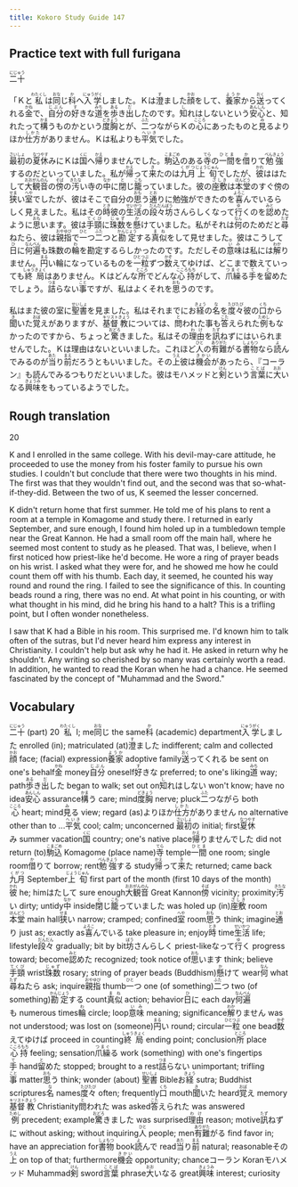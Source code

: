 ```yaml
---
title: Kokoro Study Guide 147
---
```


## Practice text with full furigana

<p>
<ruby><rb>二十</rb><rt>にじゅう</rt></ruby>
</p>

<p>
「Ｋと<ruby><rb>私</rb><rt>わたくし</rt></ruby>は<ruby><rb>同</rb><rt>おな</rt></ruby>じ<ruby><rb>科</rb><rt>か</rt></ruby>へ<ruby><rb>入学</rb><rt>にゅうがく</rt></ruby>しました。Ｋは<ruby><rb>澄</rb><rt>す</rt></ruby>ました<ruby><rb>顔</rb><rt>かお</rt></ruby>をして、<ruby><rb>養家</rb><rt>ようか</rt></ruby>から<ruby><rb>送</rb><rt>おく</rt></ruby>ってくれる<ruby><rb>金</rb><rt>かね</rt></ruby>で、<ruby><rb>自分</rb><rt>じぶん</rt></ruby>の<ruby><rb>好</rb><rt>す</rt></ruby>きな<ruby><rb>道</rb><rt>みち</rt></ruby>を<ruby><rb>歩</rb><rt>ある</rt></ruby>き<ruby><rb>出</rb><rt>だ</rt></ruby>したのです。<ruby><rb>知</rb><rt>し</rt></ruby>れはしないという<ruby><rb>安心</rb><rt>あんしん</rt></ruby>と、知れたって<ruby><rb>構</rb><rt>かま</rt></ruby>うものかという<ruby><rb>度胸</rb><rt>どきょう</rt></ruby>とが、<ruby><rb>二</rb><rt>ふた</rt></ruby>つながらＫの<ruby><rb>心</rb><rt>こころ</rt></ruby>にあったものと<ruby><rb>見</rb><rt>み</rt></ruby>るよりほか<ruby><rb>仕方</rb><rt>しかた</rt></ruby>がありません。Ｋは私よりも<ruby><rb>平気</rb><rt>へいき</rt></ruby>でした。
</p>

<p>
<ruby><rb>最初</rb><rt>さいしょ</rt></ruby>の<ruby><rb>夏休</rb><rt>なつやす</rt></ruby>みにＫは<ruby><rb>国</rb><rt>くに</rt></ruby>へ<ruby><rb>帰</rb><rt>かえ</rt></ruby>りませんでした。<ruby><rb>駒込</rb><rt>こまごめ</rt></ruby>のある<ruby><rb>寺</rb><rt>てら</rt></ruby>の<ruby><rb>一間</rb><rt>ひとま</rt></ruby>を<ruby><rb>借</rb><rt>か</rt></ruby>りて<ruby><rb>勉強</rb><rt>べんきょう</rt></ruby>するのだといっていました。私が<ruby><rb>帰</rb><rt>かえ</rt></ruby>って<ruby><rb>来</rb><rt>き</rt></ruby>たのは<ruby><rb>九月</rb><rt>くがつ</rt></ruby><ruby><rb>上旬</rb><rt>じょうじゅん</rt></ruby>でしたが、<ruby><rb>彼</rb><rt>かれ</rt></ruby>ははたして<ruby><rb>大観音</rb><rt>おおがんのん</rt></ruby>の<ruby><rb>傍</rb><rt>そば</rt></ruby>の<ruby><rb>汚</rb><rt>きたな</rt></ruby>い寺の<ruby><rb>中</rb><rt>なか</rt></ruby>に<ruby><rb>閉</rb><rt>と</rt></ruby>じ<ruby><rb>籠</rb><rt>こも</rt></ruby>っていました。彼の<ruby><rb>座敷</rb><rt>ざしき</rt></ruby>は<ruby><rb>本堂</rb><rt>ほんどう</rt></ruby>のすぐ傍の<ruby><rb>狭</rb><rt>せま</rt></ruby>い<ruby><rb>室</rb><rt>へや</rt></ruby>でしたが、彼はそこで自分の<ruby><rb>思</rb><rt>おも</rt></ruby>う<ruby><rb>通</rb><rt>とお</rt></ruby>りに勉強ができたのを<ruby><rb>喜</rb><rt>よろこ</rt></ruby>んでいるらしく見えました。私はその<ruby><rb>時</rb><rt>とき</rt></ruby>彼の<ruby><rb>生活</rb><rt>せいかつ</rt></ruby>の<ruby><rb>段々</rb><rt>だんだん</rt></ruby><ruby><rb>坊</rb><rt>ぼう</rt></ruby>さんらしくなって<ruby><rb>行</rb><rt>ゆ</rt></ruby>くのを<ruby><rb>認</rb><rt>みと</rt></ruby>めたように<ruby><rb>思</rb><rt>おも</rt></ruby>います。彼は<ruby><rb>手頸</rb><rt>てくび</rt></ruby>に<ruby><rb>珠数</rb><rt>じゅず</rt></ruby>を<ruby><rb>懸</rb><rt>か</rt></ruby>けていました。私がそれは<ruby><rb>何</rb><rt>なん</rt></ruby>のためだと<ruby><rb>尋</rb><rt>たず</rt></ruby>ねたら、彼は<ruby><rb>親指</rb><rt>おやゆび</rt></ruby>で<ruby><rb>一</rb><rt>ひと</rt></ruby>つ<ruby><rb>二</rb><rt>ふた</rt></ruby>つと<ruby><rb>勘定</rb><rt>かんじょう</rt></ruby>する<ruby><rb>真似</rb><rt>まね</rt></ruby>をして見せました。彼はこうして<ruby><rb>日</rb><rt>ひ</rt></ruby>に<ruby><rb>何遍</rb><rt>なんべん</rt></ruby>も珠数の<ruby><rb>輪</rb><rt>わ</rt></ruby>を勘定するらしかったのです。ただしその<ruby><rb>意味</rb><rt>いみ</rt></ruby>は私には<ruby><rb>解</rb><rt>わか</rt></ruby>りません。<ruby><rb>円</rb><rt>まる</rt></ruby>い輪になっているものを<ruby><rb>一粒</rb><rt>ひとつぶ</rt></ruby>ずつ<ruby><rb>数</rb><rt>かぞ</rt></ruby>えてゆけば、どこまで数えていっても<ruby><rb>終局</rb><rt>しゅうきょく</rt></ruby>はありません。Ｋはどんな<ruby><rb>所</rb><rt>ところ</rt></ruby>でどんな<ruby><rb>心持</rb><rt>こころもち</rt></ruby>がして、<ruby><rb>爪繰</rb><rt>つまぐ</rt></ruby>る<ruby><rb>手</rb><rt>て</rt></ruby>を<ruby><rb>留</rb><rt>と</rt></ruby>めたでしょう。<ruby><rb>詰</rb><rt>つま</rt></ruby>らない<ruby><rb>事</rb><rt>こと</rt></ruby>ですが、私はよくそれを<ruby><rb>思</rb><rt>おも</rt></ruby>うのです。
</p>

<p>
私はまた彼の室に<ruby><rb>聖書</rb><rt>せいしょ</rt></ruby>を見ました。私はそれまでにお<ruby><rb>経</rb><rt>きょう</rt></ruby>の<ruby><rb>名</rb><rt>な</rt></ruby>を<ruby><rb>度々</rb><rt>たびたび</rt></ruby>彼の<ruby><rb>口</rb><rt>くち</rt></ruby>から<ruby><rb>聞</rb><rt>き</rt></ruby>いた<ruby><rb>覚</rb><rt>おぼ</rt></ruby>えがありますが、<ruby><rb>基督</rb><rt>キリスト</rt></ruby><ruby><rb>教</rb><rt>きょう</rt></ruby>については、<ruby><rb>問</rb><rt>と</rt></ruby>われた事も<ruby><rb>答</rb><rt>こた</rt></ruby>えられた<ruby><rb>例</rb><rt>ためし</rt></ruby>もなかったのですから、ちょっと<ruby><rb>驚</rb><rt>おどろ</rt></ruby>きました。私はその<ruby><rb>理由</rb><rt>わけ</rt></ruby>を<ruby><rb>訊</rb><rt>たず</rt></ruby>ねずにはいられませんでした。Ｋは理由はないといいました。これほど<ruby><rb>人</rb><rt>ひと</rt></ruby>の<ruby><rb>有難</rb><rt>ありがた</rt></ruby>がる<ruby><rb>書物</rb><rt>しょもつ</rt></ruby>なら<ruby><rb>読</rb><rt>よ</rt></ruby>んでみるのが<ruby><rb>当</rb><rt>あた</rt></ruby>り<ruby><rb>前</rb><rt>まえ</rt></ruby>だろうともいいました。その<ruby><rb>上</rb><rt>うえ</rt></ruby>彼は<ruby><rb>機会</rb><rt>きかい</rt></ruby>があったら、『コーラン』も読んでみるつもりだといいました。彼はモハメッドと<ruby><rb>剣</rb><rt>けん</rt></ruby>という<ruby><rb>言葉</rb><rt>ことば</rt></ruby>に<ruby><rb>大</rb><rt>おお</rt></ruby>いなる<ruby><rb>興味</rb><rt>きょうみ</rt></ruby>をもっているようでした。
</p>


## Rough translation

20

K and I enrolled in the same college. With his devil-may-care attitude, he proceeded to use the money from his foster family to pursue his own studies. I couldn't but conclude that there were two thoughts in his mind. The first was that they wouldn't find out, and the second was that so-what-if-they-did. Between the two of us, K seemed the lesser concerned.

K didn't return home that first summer. He told me of his plans to rent a room at a temple in Komagome and study there. I returned in early September, and sure enough, I found him holed up in a tumbledown temple near the Great Kannon. He had a small room off the main hall, where he seemed most content to study as he pleased. That was, I believe, when I first noticed how priest-like he'd become. He wore a ring of prayer beads on his wrist. I asked what they were for, and he showed me how he could count them off with his thumb. Each day, it seemed, he counted his way round and round the ring. I failed to see the significance of this. In counting beads round a ring, there was no end. At what point in his counting, or with what thought in his mind, did he bring his hand to a halt? This is a trifling point, but I often wonder nonetheless.

I saw that K had a Bible in his room. This surprised me. I'd known him to talk often of the sutras, but I'd never heard him express any interest in Christianity. I couldn't help but ask why he had it. He asked in return why he shouldn't. Any writing so cherished by so many was certainly worth a read. In addition, he wanted to read the Koran when he had a chance. He seemed fascinated by the concept of "Muhammad and the Sword." 


## Vocabulary

<p>
<span class="vocabstudy"><ruby><rb>二十</rb><rt>にじゅう</rt></ruby>&nbsp;(part) 20</span>
<span class="vocabstudy"><ruby><rb>私</rb><rt>わたくし</rt></ruby>&nbsp;I; me</span><span class="vocabstudy"><ruby><rb>同</rb><rt>おな</rt></ruby>じ&nbsp;the same</span><span class="vocabstudy"><ruby><rb>科</rb><rt>か</rt></ruby>&nbsp;(academic) department</span><span class="vocabstudy"><ruby><rb>入学</rb><rt>にゅうがく</rt></ruby>しました&nbsp;enrolled (in); matriculated (at)</span><span class="vocabstudy"><ruby><rb>澄</rb><rt>す</rt></ruby>ました&nbsp;indifferent; calm and collected</span><span class="vocabstudy"><ruby><rb>顔</rb><rt>かお</rt></ruby>&nbsp;face; (facial) expression</span><span class="vocabstudy"><ruby><rb>養家</rb><rt>ようか</rt></ruby>&nbsp;adoptive family</span><span class="vocabstudy"><ruby><rb>送</rb><rt>おく</rt></ruby>ってくれる&nbsp;be sent on one's behalf</span><span class="vocabstudy"><ruby><rb>金</rb><rt>かね</rt></ruby>&nbsp;money</span><span class="vocabstudy"><ruby><rb>自分</rb><rt>じぶん</rt></ruby>&nbsp;oneself</span><span class="vocabstudy"><ruby><rb>好</rb><rt>す</rt></ruby>きな&nbsp;preferred; to one's liking</span><span class="vocabstudy"><ruby><rb>道</rb><rt>みち</rt></ruby>&nbsp;way; path</span><span class="vocabstudy"><ruby><rb>歩</rb><rt>ある</rt></ruby>き<ruby><rb>出</rb><rt>だ</rt></ruby>した&nbsp;began to walk; set out on</span><span class="vocabstudy"><ruby><rb>知</rb><rt>し</rt></ruby>れはしない&nbsp;won't know; have no idea</span><span class="vocabstudy"><ruby><rb>安心</rb><rt>あんしん</rt></ruby>&nbsp;assurance</span><span class="vocabstudy"><ruby><rb>構</rb><rt>かま</rt></ruby>う&nbsp;care; mind</span><span class="vocabstudy"><ruby><rb>度胸</rb><rt>どきょう</rt></ruby>&nbsp;nerve; pluck</span><span class="vocabstudy"><ruby><rb>二</rb><rt>ふた</rt></ruby>つながら&nbsp;both</span><span class="vocabstudy"><ruby><rb>心</rb><rt>こころ</rt></ruby>&nbsp;heart; mind</span><span class="vocabstudy"><ruby><rb>見</rb><rt>み</rt></ruby>る&nbsp;view; regard (as)</span><span class="vocabstudy">よりほか<ruby><rb>仕方</rb><rt>しかた</rt></ruby>がありません&nbsp;no alternative other than to ...</span><span class="vocabstudy"><ruby><rb>平気</rb><rt>へいき</rt></ruby>&nbsp;cool; calm; unconcerned</span>
<span class="vocabstudy"><ruby><rb>最初</rb><rt>さいしょ</rt></ruby>の&nbsp;initial; first</span><span class="vocabstudy"><ruby><rb>夏休</rb><rt>なつやす</rt></ruby>み&nbsp;summer vacation</span><span class="vocabstudy"><ruby><rb>国</rb><rt>くに</rt></ruby>&nbsp;country; one's native place</span><span class="vocabstudy"><ruby><rb>帰</rb><rt>かえ</rt></ruby>りませんでした&nbsp;did not return (to)</span><span class="vocabstudy"><ruby><rb>駒込</rb><rt>こまごめ</rt></ruby>&nbsp;Komagome (place name)</span><span class="vocabstudy"><ruby><rb>寺</rb><rt>てら</rt></ruby>&nbsp;temple</span><span class="vocabstudy"><ruby><rb>一間</rb><rt>ひとま</rt></ruby>&nbsp;one room; single room</span><span class="vocabstudy"><ruby><rb>借</rb><rt>か</rt></ruby>りて&nbsp;borrow; rent</span><span class="vocabstudy"><ruby><rb>勉強</rb><rt>べんきょう</rt></ruby>する&nbsp;study</span><span class="vocabstudy"><ruby><rb>帰</rb><rt>かえ</rt></ruby>って<ruby><rb>来</rb><rt>き</rt></ruby>た&nbsp;returned; came back</span><span class="vocabstudy"><ruby><rb>九月</rb><rt>くがつ</rt></ruby>&nbsp;September</span><span class="vocabstudy"><ruby><rb>上旬</rb><rt>じょうじゅん</rt></ruby>&nbsp;first part of the month (first 10 days of the month)</span><span class="vocabstudy"><ruby><rb>彼</rb><rt>かれ</rt></ruby>&nbsp;he; him</span><span class="vocabstudy">はたして&nbsp;sure enough</span><span class="vocabstudy"><ruby><rb>大観音</rb><rt>おおがんのん</rt></ruby>&nbsp;Great Kannon</span><span class="vocabstudy"><ruby><rb>傍</rb><rt>そば</rt></ruby>&nbsp;vicinity; proximity</span><span class="vocabstudy"><ruby><rb>汚</rb><rt>きたな</rt></ruby>い&nbsp;dirty; untidy</span><span class="vocabstudy"><ruby><rb>中</rb><rt>なか</rt></ruby>&nbsp;inside</span><span class="vocabstudy"><ruby><rb>閉</rb><rt>と</rt></ruby>じ<ruby><rb>籠</rb><rt>こも</rt></ruby>っていました&nbsp;was holed up (in)</span><span class="vocabstudy"><ruby><rb>座敷</rb><rt>ざしき</rt></ruby>&nbsp;room</span><span class="vocabstudy"><ruby><rb>本堂</rb><rt>ほんどう</rt></ruby>&nbsp;main hall</span><span class="vocabstudy"><ruby><rb>狭</rb><rt>せま</rt></ruby>い&nbsp;narrow; cramped; confined</span><span class="vocabstudy"><ruby><rb>室</rb><rt>へや</rt></ruby>&nbsp;room</span><span class="vocabstudy"><ruby><rb>思</rb><rt>おも</rt></ruby>う&nbsp;think; imagine</span><span class="vocabstudy"><ruby><rb>通</rb><rt>とお</rt></ruby>り&nbsp;just as; exactly as</span><span class="vocabstudy"><ruby><rb>喜</rb><rt>よろこ</rt></ruby>んでいる&nbsp;take pleasure in; enjoy</span><span class="vocabstudy"><ruby><rb>時</rb><rt>とき</rt></ruby>&nbsp;time</span><span class="vocabstudy"><ruby><rb>生活</rb><rt>せいかつ</rt></ruby>&nbsp;life; lifestyle</span><span class="vocabstudy"><ruby><rb>段々</rb><rt>だんだん</rt></ruby>&nbsp;gradually; bit by bit</span><span class="vocabstudy"><ruby><rb>坊</rb><rt>ぼう</rt></ruby>さんらしく&nbsp;priest-like</span><span class="vocabstudy">なって<ruby><rb>行</rb><rt>ゆ</rt></ruby>く&nbsp;progress toward; become</span><span class="vocabstudy"><ruby><rb>認</rb><rt>みと</rt></ruby>めた&nbsp;recognized; took notice of</span><span class="vocabstudy"><ruby><rb>思</rb><rt>おも</rt></ruby>います&nbsp;think; believe</span><span class="vocabstudy"><ruby><rb>手頸</rb><rt>てくび</rt></ruby>&nbsp;wrist</span><span class="vocabstudy"><ruby><rb>珠数</rb><rt>じゅず</rt></ruby>&nbsp;rosary; string of prayer beads (Buddhism)</span><span class="vocabstudy"><ruby><rb>懸</rb><rt>か</rt></ruby>けて&nbsp;wear</span><span class="vocabstudy"><ruby><rb>何</rb><rt>なん</rt></ruby>&nbsp;what</span><span class="vocabstudy"><ruby><rb>尋</rb><rt>たず</rt></ruby>ねたら&nbsp;ask; inquire</span><span class="vocabstudy"><ruby><rb>親指</rb><rt>おやゆび</rt></ruby>&nbsp;thumb</span><span class="vocabstudy"><ruby><rb>一</rb><rt>ひと</rt></ruby>つ&nbsp;one (of something)</span><span class="vocabstudy"><ruby><rb>二</rb><rt>ふた</rt></ruby>つ&nbsp;two (of something)</span><span class="vocabstudy"><ruby><rb>勘定</rb><rt>かんじょう</rt></ruby>する&nbsp;count</span><span class="vocabstudy"><ruby><rb>真似</rb><rt>まね</rt></ruby>&nbsp;action; behavior</span><span class="vocabstudy"><ruby><rb>日</rb><rt>ひ</rt></ruby>に&nbsp;each day</span><span class="vocabstudy"><ruby><rb>何遍</rb><rt>なんべん</rt></ruby>も&nbsp;numerous times</span><span class="vocabstudy"><ruby><rb>輪</rb><rt>わ</rt></ruby>&nbsp;circle; loop</span><span class="vocabstudy"><ruby><rb>意味</rb><rt>いみ</rt></ruby>&nbsp;meaning; significance</span><span class="vocabstudy"><ruby><rb>解</rb><rt>わか</rt></ruby>りません&nbsp;was not understood; was lost on (someone)</span><span class="vocabstudy"><ruby><rb>円</rb><rt>まる</rt></ruby>い&nbsp;round; circular</span><span class="vocabstudy"><ruby><rb>一粒</rb><rt>ひとつぶ</rt></ruby>&nbsp;one bead</span><span class="vocabstudy"><ruby><rb>数</rb><rt>かぞ</rt></ruby>えてゆけば&nbsp;proceed in counting</span><span class="vocabstudy"><ruby><rb>終局</rb><rt>しゅうきょく</rt></ruby>&nbsp;ending point; conclusion</span><span class="vocabstudy"><ruby><rb>所</rb><rt>ところ</rt></ruby>&nbsp;place</span><span class="vocabstudy"><ruby><rb>心持</rb><rt>こころもち</rt></ruby>&nbsp;feeling; sensation</span><span class="vocabstudy"><ruby><rb>爪繰</rb><rt>つまぐ</rt></ruby>る&nbsp;work (something) with one's fingertips</span><span class="vocabstudy"><ruby><rb>手</rb><rt>て</rt></ruby>&nbsp;hand</span><span class="vocabstudy"><ruby><rb>留</rb><rt>と</rt></ruby>めた&nbsp;stopped; brought to a rest</span><span class="vocabstudy"><ruby><rb>詰</rb><rt>つま</rt></ruby>らない&nbsp;unimportant; trifling</span><span class="vocabstudy"><ruby><rb>事</rb><rt>こと</rt></ruby>&nbsp;matter</span><span class="vocabstudy"><ruby><rb>思</rb><rt>おも</rt></ruby>う&nbsp;think; wonder (about)</span>
<span class="vocabstudy"><ruby><rb>聖書</rb><rt>せいしょ</rt></ruby>&nbsp;Bible</span><span class="vocabstudy">お<ruby><rb>経</rb><rt>きょう</rt></ruby>&nbsp;sutra; Buddhist scriptures</span><span class="vocabstudy"><ruby><rb>名</rb><rt>な</rt></ruby>&nbsp;names</span><span class="vocabstudy"><ruby><rb>度々</rb><rt>たびたび</rt></ruby>&nbsp;often; frequently</span><span class="vocabstudy"><ruby><rb>口</rb><rt>くち</rt></ruby>&nbsp;mouth</span><span class="vocabstudy"><ruby><rb>聞</rb><rt>き</rt></ruby>いた&nbsp;heard</span><span class="vocabstudy"><ruby><rb>覚</rb><rt>おぼ</rt></ruby>え&nbsp;memory</span><span class="vocabstudy"><ruby><rb>基督</rb><rt>キリスト</rt></ruby><ruby><rb>教</rb><rt>きょう</rt></ruby>&nbsp;Christianity</span><span class="vocabstudy"><ruby><rb>問</rb><rt>と</rt></ruby>われた&nbsp;was asked</span><span class="vocabstudy"><ruby><rb>答</rb><rt>こた</rt></ruby>えられた&nbsp;was answered</span><span class="vocabstudy"><ruby><rb>例</rb><rt>ためし</rt></ruby>&nbsp;precedent; example</span><span class="vocabstudy"><ruby><rb>驚</rb><rt>おどろ</rt></ruby>きました&nbsp;was surprised</span><span class="vocabstudy"><ruby><rb>理由</rb><rt>わけ</rt></ruby>&nbsp;reason; motive</span><span class="vocabstudy"><ruby><rb>訊</rb><rt>たず</rt></ruby>ねずに&nbsp;without asking; without inquiring</span><span class="vocabstudy"><ruby><rb>人</rb><rt>ひと</rt></ruby>&nbsp;people; men</span><span class="vocabstudy"><ruby><rb>有難</rb><rt>ありがた</rt></ruby>がる&nbsp;find favor in; have an appreciation for</span><span class="vocabstudy"><ruby><rb>書物</rb><rt>しょもつ</rt></ruby>&nbsp;book</span><span class="vocabstudy"><ruby><rb>読</rb><rt>よ</rt></ruby>んで&nbsp;read</span><span class="vocabstudy"><ruby><rb>当</rb><rt>あた</rt></ruby>り<ruby><rb>前</rb><rt>まえ</rt></ruby>&nbsp;natural; reasonable</span><span class="vocabstudy">その<ruby><rb>上</rb><rt>うえ</rt></ruby>&nbsp;on top of that; furthermore</span><span class="vocabstudy"><ruby><rb>機会</rb><rt>きかい</rt></ruby>&nbsp;opportunity; chance</span><span class="vocabstudy">コーラン&nbsp;Koran</span><span class="vocabstudy">モハメッド&nbsp;Muhammad</span><span class="vocabstudy"><ruby><rb>剣</rb><rt>けん</rt></ruby>&nbsp;sword</span><span class="vocabstudy"><ruby><rb>言葉</rb><rt>ことば</rt></ruby>&nbsp;phrase</span><span class="vocabstudy"><ruby><rb>大</rb><rt>おお</rt></ruby>いなる&nbsp;great</span><span class="vocabstudy"><ruby><rb>興味</rb><rt>きょうみ</rt></ruby>&nbsp;interest; curiosity</span>
</p>
